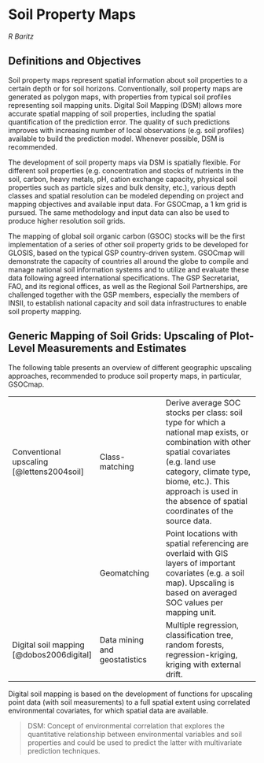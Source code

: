 # Soil Property Maps

*R Baritz*

## Definitions and Objectives

Soil property maps represent spatial information about soil properties to a certain depth or for soil horizons. Conventionally, soil property maps are generated as polygon maps, with properties from typical soil profiles representing soil mapping units.
Digital Soil Mapping (DSM) allows more accurate spatial mapping of soil properties, including the spatial quantification of the prediction error. The quality of such predictions improves with increasing number of local observations (e.g. soil profiles) available to build the prediction model. Whenever possible, DSM is recommended. 

The development of soil property maps via DSM is spatially flexible. For different soil properties (e.g. concentration and stocks of nutrients in the soil, carbon, heavy metals, pH, cation exchange capacity, physical soil properties such as particle sizes and bulk density, etc.), various depth classes and spatial resolution can be modeled depending on project and mapping objectives and available input data. For GSOCmap, a 1 km grid is pursued. The same methodology and input data can also be used to produce higher resolution soil grids.

The mapping of global soil organic carbon (GSOC) stocks will be the first implementation of a series of other soil property grids to be developed for GLOSIS, based on the typical GSP country-driven system. GSOCmap will demonstrate the capacity of countries all around the globe to compile and manage national soil information systems and to utilize and evaluate these data following agreed international specifications. The GSP Secretariat, FAO, and its regional offices, as well as the Regional Soil Partnerships, are challenged together with the GSP members, especially the members of INSII, to establish national capacity and soil data infrastructures to enable soil property mapping. 

## Generic Mapping of Soil Grids: Upscaling of Plot-Level Measurements and Estimates

The following table presents an overview of different geographic upscaling approaches, recommended to produce soil property maps, in particular, GSOCmap.

|   |   |                                                                       | 
|-------------------|-------------------------|-----------------------------------------|
| Conventional upscaling [@lettens2004soil]  |  Class-matching | Derive average SOC stocks per class: soil type for which a national map exists, or combination with other spatial covariates (e.g. land use category, climate type, biome, etc.). This approach is used in the absence of spatial coordinates of the source data.  |
|                         | Geomatching     | Point locations with spatial referencing are overlaid with GIS layers of important covariates (e.g. a soil map). Upscaling is based on averaged SOC values per mapping unit.  | 
|  Digital soil mapping [@dobos2006digital]   | Data mining and geostatistics  | Multiple regression, classification tree, random forests, regression-kriging, kriging with external drift.  | 


Digital soil mapping is based on the development of functions for upscaling point data (with soil measurements) to a full spatial extent using correlated environmental covariates, for which spatial data are available.

> DSM: Concept of environmental correlation that explores the quantitative relationship between environmental variables and soil properties and could be used to predict the latter with multivariate prediction techniques.

